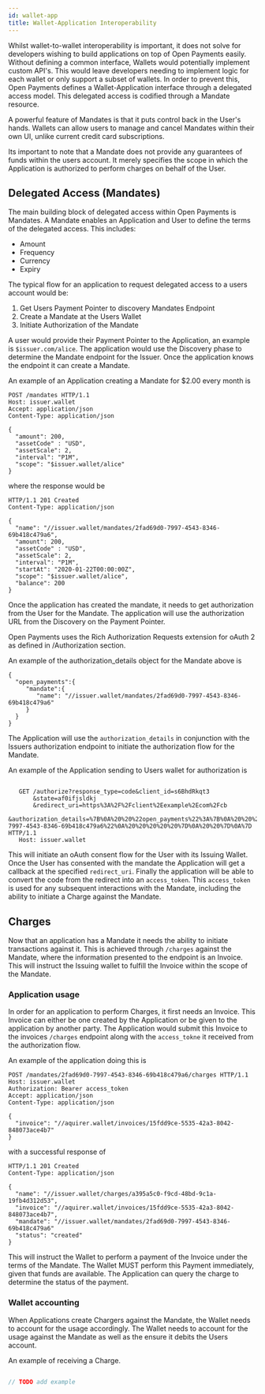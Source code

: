 ```yaml
---
id: wallet-app
title: Wallet-Application Interoperability
---
```


Whilst wallet-to-wallet interoperability is important, it does not solve for developers wishing to build applications
on top of Open Payments easily. Without defining a common interface, Wallets would potentially implement custom API's. This
would leave developers needing to implement logic for each wallet or only support a subset of wallets. In order
to prevent this, Open Payments defines a Wallet-Application interface through a delegated access model. This delegated access
is codified through a Mandate resource.

A powerful feature of Mandates is that it puts control back in the User's hands. Wallets can allow users to manage and cancel
Mandates within their own UI, unlike current credit card subscriptions. 

Its important to note that a Mandate does not provide any guarantees of funds within the users account. It merely 
specifies the scope in which the Application is authorized to perform charges on behalf of the User. 

## Delegated Access (Mandates)

The main building block of delegated access within Open Payments is Mandates. A Mandate enables an Application and User
to define the terms of the delegated access. This includes: 

* Amount
* Frequency
* Currency
* Expiry


The typical flow for an application to request delegated access to a users account would be:
1. Get Users Payment Pointer to discovery Mandates Endpoint
2. Create a Mandate at the Users Wallet
3. Initiate Authorization of the Mandate

A user would provide their Payment Pointer to the Application, an example is `$issuer.com/alice`. The application
would use the Discovery phase to determine the Mandate endpoint for the Issuer. Once the application knows the
endpoint it can create a Mandate.

An example of an Application creating a Mandate for $2.00 every month is 

```http
POST /mandates HTTP/1.1
Host: issuer.wallet
Accept: application/json
Content-Type: application/json

{
  "amount": 200,
  "assetCode" : "USD",
  "assetScale": 2,
  "interval": "P1M",
  "scope": "$issuer.wallet/alice"
}
```

where the response would be

```http
HTTP/1.1 201 Created
Content-Type: application/json

{
  "name": "//issuer.wallet/mandates/2fad69d0-7997-4543-8346-69b418c479a6",
  "amount": 200,
  "assetCode" : "USD",
  "assetScale": 2,
  "interval": "P1M",
  "startAt": "2020-01-22T00:00:00Z",
  "scope": "$issuer.wallet/alice",
  "balance": 200
}
```

Once the application has created the mandate, it needs to get authorization from the User for the Mandate. The application
will use the authorization URL from the Discovery on the Payment Pointer.

Open Payments uses the Rich Authorization Requests extension for oAuth 2 as defined in /Authorization section. 

An example of the authorization_details object for the Mandate above is

```
{
  "open_payments":{
     "mandate":{
        "name": "//issuer.wallet/mandates/2fad69d0-7997-4543-8346-69b418c479a6"
     }
  }
}
``` 

The Application will use the `authorization_details` in conjunction with the Issuers authorization endpoint to initiate
the authorization flow for the Mandate.

An example of the Application sending to Users wallet for authorization is

```http request

   GET /authorize?response_type=code&client_id=s6BhdRkqt3
       &state=af0ifjsldkj
       &redirect_uri=https%3A%2F%2Fclient%2Eexample%2Ecom%2Fcb
       &authorization_details=%7B%0A%20%20%22open_payments%22%3A%7B%0A%20%20%20%20%20%22mandate%22%3A%7B%0A%20%20%20%20%20%20%20%20%22name%22%3A%20%22%2F%2Fissuer.wallet%2Fmandates%2F2fad69d0-7997-4543-8346-69b418c479a6%22%0A%20%20%20%20%20%7D%0A%20%20%7D%0A%7D HTTP/1.1
   Host: issuer.wallet
```

This will initiate an oAuth consent flow for the User with its Issuing Wallet. Once the User has consented with the mandate
the Application will get a callback at the specified `redirect_uri`. Finally the application will be able to convert
the code from the redirect into an `access_token`. This `access_token` is used for any subsequent interactions with
the Mandate, including the ability to initiate a Charge against the Mandate.

## Charges

<!-- 
Note to self: The current spend API isn't very resourceful. It may be worth making it look like the Stripe Charges endpoint
https://stripe.com/docs/api/charges/object. Nice properties of this is:
* It is an object
* Status 
-->

Now that an application has a Mandate it needs the ability to initiate transactions against it. This is achieved 
through `/charges` against the Mandate, where the information presented to the endpoint is an Invoice. This will 
instruct the Issuing wallet to fulfill the Invoice within the scope of the Mandate.

### Application usage

In order for an application to perform Charges, it first needs an Invoice. This Invoice can either be one created by the 
Application or be given to the application by another party.  The Application would submit this Invoice to the invoices 
`/charges` endpoint along with the `access_tokne` it received from the authorization flow.

An example of the application doing this is

```http
POST /mandates/2fad69d0-7997-4543-8346-69b418c479a6/charges HTTP/1.1
Host: issuer.wallet
Authorization: Bearer access_token
Accept: application/json
Content-Type: application/json

{
  "invoice": "//aquirer.wallet/invoices/15fdd9ce-5535-42a3-8042-848073ace4b7"
}
```

with a successful response of

```http
HTTP/1.1 201 Created
Content-Type: application/json

{
  "name": "//issuer.wallet/charges/a395a5c0-f9cd-48bd-9c1a-19fb4d312d53",
  "invoice": "//aquirer.wallet/invoices/15fdd9ce-5535-42a3-8042-848073ace4b7",
  "mandate": "//issuer.wallet/mandates/2fad69d0-7997-4543-8346-69b418c479a6"
  "status": "created"
}
```

This will instruct the Wallet to perform a payment of the Invoice under the terms of the Mandate. The Wallet MUST
perform this Payment immediately, given that funds are available. The Application can query the charge to determine the 
status of the payment.

### Wallet accounting

When Applications create Chargers against the Mandate, the Wallet needs to account for the usage accordingly. The Wallet
needs to account for the usage against the Mandate as well as the ensure it debits the Users account.

An example of receiving a Charge.

```javascript

// TODO add example

```
